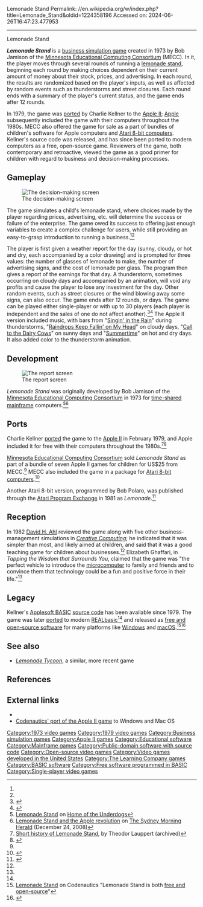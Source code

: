 Lemonade Stand
Permalink: //en.wikipedia.org/w/index.php?title=Lemonade_Stand&oldid=1224358196
Accessed on: 2024-06-26T16:47:23.477953



------
Lemonade Stand
{{Short description|1973 video game}}
{{other uses|Lemonade stand (disambiguation)}}
{{primary sources|date=July 2016}}
{{Infobox video game
| image          = 
| caption        = 
| developer      = Bob Jamison<br>Charlie Kellner (Apple II)
| publisher      = [[MECC|Minnesota Educational Computing Consortium]]
| series         =
| engine         =
| released       = '''1973:''' Mainframe<br>'''1979:''' Apple II
| genre          = [[Business simulation game|Business simulation]]
| modes          = [[Single-player video game|Single-player]]
| platforms      = [[Mainframe computer|Mainframe]], [[Apple II]]
}}

'''''Lemonade Stand''''' is a [[business simulation game]] created in 1973 by Bob Jamison of the [[MECC|Minnesota Educational Computing Consortium]] (MECC). In it, the player moves through several rounds of running a [[lemonade stand]], beginning each round by making choices dependent on their current amount of money about their stock, prices, and advertising. In each round, the results are randomized based on the player's inputs, as well as affected by random events such as thunderstorms and street closures. Each round ends with a summary of the player's current status, and the game ends after 12 rounds.

In 1979, the game was [[porting|ported]] by Charlie Kellner to the [[Apple II]]; [[Apple Inc.|Apple]] subsequently included the game with their computers throughout the 1980s. MECC also offered the game for sale as a part of bundles of children's software for Apple computers and [[Atari 8-bit computers]]. Kellner's source code was released, and has since been ported to modern computers as a free, open-source game. Reviewers of the game, both contemporary and retroactive, viewed the game as a good primer for children with regard to business and decision-making processes.

== Gameplay ==
[[File:Lemonade Stand 1.png|thumb|right|The decision-making screen]]

The game simulates a child's lemonade stand, where choices made by the player regarding prices, advertising, etc. will determine the success or failure of the enterprise. The game owed its success to offering just enough variables to create a complex challenge for users, while still providing an easy-to-grasp introduction to running a business.<ref name="SMH"/><ref name="lauppert"/>

The player is first given a weather report for the day (sunny, cloudy, or hot and dry, each accompanied by a color drawing) and is  prompted for three values: the number of glasses of lemonade to make, the number of advertising signs, and the cost of lemonade per glass. The program then gives a report of the earnings for that day. A thunderstorm, sometimes occurring on cloudy days and accompanied by an animation, will void any profits and cause the player to lose any investment for the day. Other random events, such as street closures or the wind blowing away some signs, can also occur. The game ends after 12 rounds, or days. The game can be played either single-player or with up to 30 players (each player is independent and the sales of one do not affect another).<ref name="CC">{{Cite magazine|title=Six Business Management Games|url=https://archive.org/stream/creativecomputing-1982-04-a/Creative_Computing_v08_n04_1982_April#page/n29/mode/1up|format=jpg|magazine=[[Creative Computing]]|publisher=[[Ziff Davis]]|volume=8|number=4|date=April 1982 |pages=28, 30 |author=David H. Ahl |author-link=David H. Ahl }}</ref><ref name="TW">{{Cite book|title=Tapping the Wisdom That Surrounds You: Mentorship and Women|url=https://books.google.com/books?id=4yKKBAAAQBAJ&pg=PA53 |author=Elizabeth Ghaffari |publisher=ABC-CLIO|date=2014-09-24|pages=53–54|isbn = 9781440832628}}</ref> The Apple II version included music, with bars from "[[Singin' in the Rain (song)|Singin' in the Rain]]" during thunderstorms, "[[Raindrops Keep Fallin' on My Head]]" on cloudy days, "[[Ranz des Vaches|Call to the Dairy Cows]]" on sunny days and "[[Summertime (George Gershwin song)|Summertime]]" on hot and dry days. It also added color to the thunderstorm animation.

==Development==
[[File:Lemonade Stand 2.png|thumb|right|The report screen]]

''Lemonade Stand'' was originally developed by Bob Jamison of the [[Minnesota Educational Computing Consortium]] in 1973 for [[time-sharing|time-shared]] [[mainframe]] computers.<ref name="hotu">[http://www.hotud.org/component/content/article/46-simulation/22650 Lemonade Stand] {{webarchive|url=https://web.archive.org/web/20100514193640/http://www.hotud.org/component/content/article/46-simulation/22650 |date=2010-05-14 }} on [[Home of the Underdogs]]{{user-generated source|date=September 2016}}</ref><ref name="SMH">[http://www.smh.com.au/news/digital-life/how-tos/lemonade-stand-and-the-apple-revolution/2008/12/23/1229998532318.html Lemonade Stand and the Apple revolution] on [[The Sydney Morning Herald]] (December 24, 2008)</ref>{{failed verification|date=July 2016}}

==Ports==
Charlie Kellner [[porting|ported]] the game to the [[Apple II]] in February 1979,{{Citation needed|date=July 2016}} and Apple included it for free with their computers throughout the 1980s.<ref name="lauppert">[https://web.archive.org/web/20130226024448/http://theodor.lauppert.ws/games/lemonade.htm Short history of Lemonade Stand], by Theodor Lauppert (archived){{self-published source|date=July 2016}}</ref><ref>{{Cite book|title=The Apple Tapes: Introductory Programs for the Apple ][ plus|url=https://archive.org/stream/The_Apple_Tapes_Introductory_Programs_for_the_Apple_II#page/n4 |publisher=Apple Computer Inc.|year=1979 |pages=4–5}}</ref>

[[Minnesota Educational Computing Consortium]] sold ''Lemonade Stand'' as part of a bundle of seven Apple II games for children for US$25 from MECC.<ref name="CC"/> MECC also included the game in a package for [[Atari 8-bit computers]].<ref>{{Cite journal|title=Instructional Computing Demonstration|url=https://archive.org/stream/APXInstructionalComputingDemonstration_201508/APX_Instructional_Computing_Demonstration#page/n33/mode/2up|format=jpg|publisher=[[Minnesota Educational Computing Consortium]] |journal=Atari Program Exchange |date=24 August 2015 |author-link=Atari Program Exchange |pages=25–26}}</ref>

Another Atari 8-bit version, programmed by Bob Polaro, was published through the [[Atari Program Exchange]] in 1981 as ''Lemonade''.<ref>{{cite web |title=Lemonade |url=http://www.atarimania.com/game-atari-400-800-xl-xe-lemonade_2964.html |website=Atari Mania}}</ref>

==Reception==
In 1982 [[David H. Ahl]] reviewed the game along with five other business-management simulations in ''[[Creative Computing]]''; he indicated that it was simpler than most, and likely aimed at children, and said that it was a good teaching game for children about businesses.<ref name="CC"/> Elizabeth Ghaffari, in ''Tapping the Wisdom that Surrounds You'', claimed that the game was "the perfect vehicle to introduce the [[microcomputer]] to family and friends and to convince them that technology could be a fun and positive force in their life."<ref name="TW"/>

==Legacy==
Kellner's [[Applesoft BASIC]] [[source code]] has been available since 1979.{{Citation needed|date=July 2016}} The game was later [[Source port|ported]] to modern [[REALbasic]]<ref name="codenautics" /> and released as [[free and open-source software]] for many platforms like [[Windows]] and [[macOS]].<ref name="codenautics">[http://codenautics.com/lemonade/ Lemonade Stand] on Codenautics "Lemonade Stand is both [[free and open-source]]"</ref><ref name="github">{{cite web|work=LemonadeStand|publisher=GitHub|title=README.txt|url=https://github.com/jefftranter/6502/tree/master/basic/LemonadeStand|first=Jeff|last=Tranter}}{{user-generated source|date=September 2016}}</ref>

==See also==
*''[[Lemonade Tycoon]]'', a similar, more recent game

== References ==
{{Reflist|30em}}

== External links ==
* {{IAg|id=Lemonade_Stand_1979_Apple|platform=Apple II}}
* [http://codenautics.com/lemonade/ Codenautics' port of the Apple II game] to Windows and Mac OS

[[Category:1973 video games]]
[[Category:1979 video games]]
[[Category:Business simulation games]]
[[Category:Apple II games]]
[[Category:Educational software]]
[[Category:Mainframe games]]
[[Category:Public-domain software with source code]]
[[Category:Open-source video games]]
[[Category:Video games developed in the United States]]
[[Category:The Learning Company games]]
[[Category:BASIC software]]
[[Category:Free software programmed in BASIC]]
[[Category:Single-player video games]]